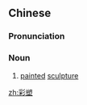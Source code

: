 ==Chinese==
{{zh-forms}}

===Pronunciation===
{{zh-pron
|m=cǎisù
|c=coi2 sou3
|cat=n
}}

===Noun===
{{zh-noun}}

# [[painted]] [[sculpture]]

[[zh:彩塑]]
